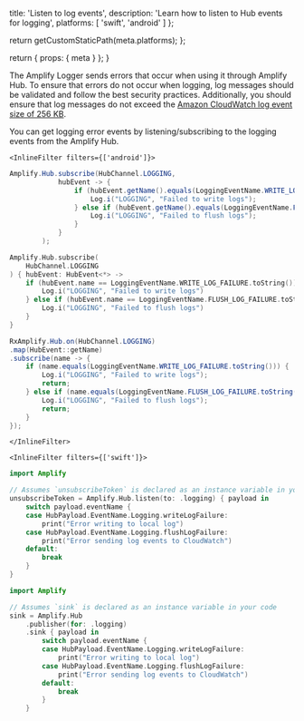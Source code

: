 
  title: 'Listen to log events',
  description: 'Learn how to listen to Hub events for logging',
  platforms: [
    'swift',
    'android'
  ]
};

  return getCustomStaticPath(meta.platforms);
};

  return {
    props: {
      meta
    }
  };
}

The Amplify Logger sends errors that occur when using it through Amplify Hub. To ensure that errors do not occur when logging, log messages should be validated and follow the best security practices. Additionally, you should ensure that log messages do not exceed the [Amazon CloudWatch log event size of 256 KB](https://docs.aws.amazon.com/AmazonCloudWatchLogs/latest/APIReference/API_PutLogEvents.html).

You can get logging error events by listening/subscribing to the logging events from the Amplify Hub.


    <InlineFilter filters={['android']}>
<BlockSwitcher>
<Block name="Java">

```java
Amplify.Hub.subscribe(HubChannel.LOGGING,
            hubEvent -> {
                if (hubEvent.getName().equals(LoggingEventName.WRITE_LOG_FAILURE.toString())) {
                    Log.i("LOGGING", "Failed to write logs");
                } else if (hubEvent.getName().equals(LoggingEventName.FLUSH_LOG_FAILURE.toString())){
                    Log.i("LOGGING", "Failed to flush logs");
                }
            }
        );
```

</Block>
<Block name="Kotlin">

```kotlin
Amplify.Hub.subscribe(
    HubChannel.LOGGING
) { hubEvent: HubEvent<*> ->
    if (hubEvent.name == LoggingEventName.WRITE_LOG_FAILURE.toString()) {
        Log.i("LOGGING", "Failed to write logs")
    } else if (hubEvent.name == LoggingEventName.FLUSH_LOG_FAILURE.toString()) {
        Log.i("LOGGING", "Failed to flush logs")
    }
}
```

</Block>
<Block name="RxJava">

```java
RxAmplify.Hub.on(HubChannel.LOGGING)
.map(HubEvent::getName)
.subscribe(name -> {
    if (name.equals(LoggingEventName.WRITE_LOG_FAILURE.toString())) {
        Log.i("LOGGING", "Failed to write logs");
        return;
    } else if (name.equals(LoggingEventName.FLUSH_LOG_FAILURE.toString())) {
        Log.i("LOGGING", "Failed to flush logs");
        return;
    }
});
```
</Block>
</BlockSwitcher>

    </InlineFilter>

    <InlineFilter filters={['swift']}>
<BlockSwitcher>

<Block name="Listener">

```swift
import Amplify
```

```swift
// Assumes `unsubscribeToken` is declared as an instance variable in your view
unsubscribeToken = Amplify.Hub.listen(to: .logging) { payload in
    switch payload.eventName {
    case HubPayload.EventName.Logging.writeLogFailure:
        print("Error writing to local log")
    case HubPayload.EventName.Logging.flushLogFailure:
        print("Error sending log events to CloudWatch")
    default:
        break
    }
}
```

</Block>

<Block name="Combine">

```swift
import Amplify
```

```swift
// Assumes `sink` is declared as an instance variable in your code
sink = Amplify.Hub
    .publisher(for: .logging)
    .sink { payload in
        switch payload.eventName {
        case HubPayload.EventName.Logging.writeLogFailure:
            print("Error writing to local log")
        case HubPayload.EventName.Logging.flushLogFailure:
            print("Error sending log events to CloudWatch")
        default:
            break
        }
    }
```

</Block>

</BlockSwitcher>    
</InlineFilter>





